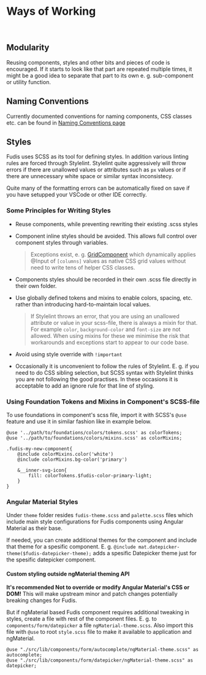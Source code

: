 
<Meta title="Documentation/Development/Ways of Working" />

# Ways of Working

<br />

## Modularity

Reusing components, styles and other bits and pieces of code is encouraged. If it starts to look like that part are repeated multiple times, it might be a good idea to separate that part to its own e. g. sub-component or utility function.

## Naming Conventions

Currently documented conventions for naming components, CSS classes etc. can be found in [Naming Conventions page](/docs/documentation-development-naming-conventions--page)

## Styles

Fudis uses SCSS as its tool for defining styles. In addition various linting rules are forced through Stylelint. Stylelint quite aggressively will throw errors if there are unallowed values or attributes such as `px` values or if there are unnecessary white space or similar syntax inconsistecy.

Quite many of the formatting errors can be automatically fixed on save if you have setupped your VSCode or other IDE correctly.

### Some Principles for Writing Styles

- Reuse components, while preventing rewriting their existing .scss styles
- Component inline styles should be avoided. This allows full control over component styles through variables.

  > Exceptions exist, e. g. [GridComponent](?path=/story/components-grid--grid) which dynamically applies @Input of `[columns]` values as native CSS grid values without need to write tens of helper CSS classes.

- Components styles should be recorded in their own .scss file directly in their own folder.
- Use globally defined tokens and mixins to enable colors, spacing, etc. rather than introducing hard-to-maintain local values.

  > If Stylelint throws an error, that you are using an unallowed attribute or value in your scss-file, there is always a mixin for that. For example `color`, `background-color` and `font-size` are not allowed. When using mixins for these we minimise the risk that workarounds and exceptions start to appear to our code base.

- Avoid using style override with `!important`

- Occasionally it is unconvenient to follow the rules of Stylelint. E. g. if you need to do CSS sibling selection, but SCSS syntax with Stylelint thinks you are not following the good practises. In these occasions it is acceptable to add an ignore rule for that line of styling.

### Using Foundation Tokens and Mixins in Component's SCSS-file

To use foundations in component's scss file, import it with SCSS's `@use` feature and use it in similar fashion like in example below.

```
@use '../path/to/foundations/colors/tokens.scss' as colorTokens;
@use '../path/to/foundations/colors/mixins.scss' as colorMixins;

.fudis-my-new-component{
	@include colorMixins.color('white')
	@include colorMixins.bg-color('primary')

	&__inner-svg-icon{
		fill: colorTokens.$fudis-color-primary-light;
	}
}

```

### Angular Material Styles

Under `theme` folder resides `fudis-theme.scss` and `palette.scss` files which include main style configurations for Fudis components using Angular Material as their base.

If needed, you can create additional themes for the component and include that theme for a spesific component. E. g. `@include mat.datepicker-theme($fudis-datepicker-theme);` adds a spesific Datepicker theme just for the spesific datepicker component.

#### Custom styling outside ngMaterial theming API

**It's recommended Not to override or modify Angular Material's CSS or DOM!** This will make upstream minor and patch changes potentially breaking changes for Fudis.

But if ngMaterial based Fudis component requires additional tweaking in styles, create a file with rest of the component files. E. g. to `components/form/datepicker` a file `ngMaterial-theme.scss`. Also import this file with `@use` to root `style.scss` file to make it available to application and ngMaterial. 

```
@use "./src/lib/components/form/autocomplete/ngMaterial-theme.scss" as autocomplete;
@use "./src/lib/components/form/datepicker/ngMaterial-theme.scss" as datepicker; 
```
